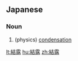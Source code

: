 ==Japanese==
{{ja-kanjitab|けつ|ろ|yomi=on}}

===Noun===
{{ja-noun|けつろ}}

# (physics) [[condensation]]

[[lt:結露]]
[[hu:結露]]
[[zh:結露]]
